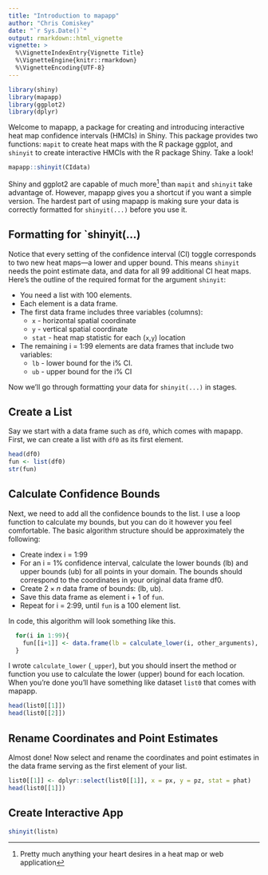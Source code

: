 ```yaml
---
title: "Introduction to mapapp"
author: "Chris Comiskey"
date: "`r Sys.Date()`"
output: rmarkdown::html_vignette
vignette: >
  %\VignetteIndexEntry{Vignette Title}
  %\VignetteEngine{knitr::rmarkdown}
  %\VignetteEncoding{UTF-8}
---
```


```r
library(shiny)
library(mapapp)
library(ggplot2)
library(dplyr)
```

Welcome to mapapp, a package for creating and introducing interactive heat map confidence intervals (HMCIs) in Shiny. This package provides two functions: `mapit` to create heat maps with the R package ggplot, and `shinyit` to create interactive HMCIs with the R package Shiny. Take a look! 

```r
mapapp::shinyit(CIdata)
```

Shiny and ggplot2 are capable of much more^[Pretty much anything your heart desires in a heat map or web application] than `mapit` and `shinyit` take advantage of. However, mapapp gives you a shortcut if you want a simple version. The hardest part of using mapapp is making sure your data is correctly formatted for `shinyit(...)` before you use it. 

## Formatting for `shinyit(...)

Notice that every setting of the confidence interval (CI) toggle corresponds to two new heat maps---a lower and upper bound. This means `shinyit` needs the point estimate data, and data for all 99 additional CI heat maps. Here's the outline of the required format for the argument `shinyit`:

* You need a list with 100 elements.
* Each element is a data frame.
* The first data frame includes three variables (columns):
    + `x` - horizontal spatial coordinate
    + `y` - vertical spatial coordinate
    + `stat` - heat map statistic for each (`x`,`y`) location
* The remaining i = 1:99 elements are data frames that include two variables: 
    + `lb` - lower bound for the i% CI.
    + `ub` - upper bound for the i% CI

Now we'll go through formatting your data for `shinyit(...)` in stages.

## Create a List

Say we start with a data frame such as `df0`, which comes with mapapp. First, we can create a list with `df0` as its first element.

```r
head(df0)
fun <- list(df0)
str(fun)
```

## Calculate Confidence Bounds

Next, we need to add all the confidence bounds to the list. I use a loop function to calculate my bounds, but you can do it however you feel comfortable. The basic algorithm structure should be approximately the following:

* Create index i = 1:99
* For an i = 1\% confidence interval, calculate the lower bounds (lb) and upper bounds (ub) for all points in your domain. The bounds should correspond to the coordinates in your original data frame df0.
* Create $2 \times n$ data frame of bounds: (lb, ub). 
* Save this data frame as element i + 1 of `fun`.
* Repeat for i = 2:99, until `fun` is a 100 element list.

In code, this algorithm will look something like this.

```r
  for(i in 1:99){
    fun[[i+1]] <- data.frame(lb = calculate_lower(i, other_arguments), ub = calculate_upper(i, other_arguments))
  }
```

I wrote `calculate_lower` (`_upper`), but you should insert the method or function you use to calculate the lower (upper) bound for each location. When you're done you'll have something like dataset `list0` that comes with mapapp. 

```r
head(list0[[1]]) 
head(list0[[2]])
```

## Rename Coordinates and Point Estimates

Almost done! Now select and rename the coordinates and point estimates in the data frame serving as the first element of your list.

```r
list0[[1]] <- dplyr::select(list0[[1]], x = px, y = pz, stat = phat)
head(list0[[1]]) 
```

## Create Interactive App

```r
shinyit(listn)
```
